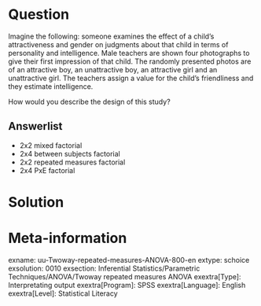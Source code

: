 Question
========
  
Imagine the following: someone examines the effect of a child's attractiveness and gender on judgments about that child in terms of personality and intelligence. Male teachers are shown four photographs to give their first impression of that child. The randomly presented photos are of an attractive boy, an unattractive boy, an attractive girl and an unattractive girl. The teachers assign a value for the child's friendliness and they estimate intelligence.

How would you describe the design of this study?

  
Answerlist
----------
* 2x2 mixed factorial
* 2x4 between subjects factorial
* 2x2 repeated measures factorial
* 2x4 PxE factorial


Solution
========

Meta-information
================
exname: uu-Twoway-repeated-measures-ANOVA-800-en
extype: schoice
exsolution: 0010
exsection: Inferential Statistics/Parametric Techniques/ANOVA/Twoway repeated measures ANOVA
exextra[Type]: Interpretating output
exextra[Program]: SPSS
exextra[Language]: English
exextra[Level]: Statistical Literacy
